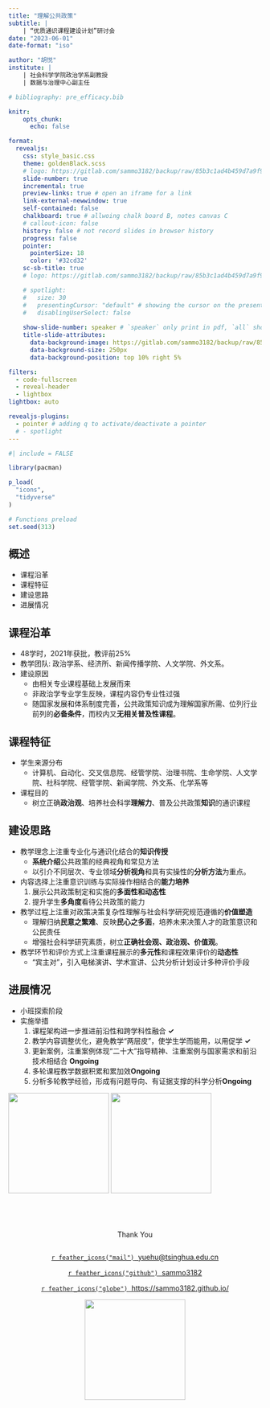 ---
title: "理解公共政策"
subtitle: |
    | “优质通识课程建设计划”研讨会
date: "2023-06-01"
date-format: "iso"

author: "胡悦"
institute: |
    | 社会科学学院政治学系副教授
    | 数据与治理中心副主任

# bibliography: pre_efficacy.bib

knitr: 
    opts_chunk: 
      echo: false

format: 
  revealjs:
    css: style_basic.css
    theme: goldenBlack.scss
    # logo: https://gitlab.com/sammo3182/backup/raw/85b3c1ad4b459d7a9f901f124b936428eda5fcaf/logo_zzxx.png?inline=true
    slide-number: true
    incremental: true
    preview-links: true # open an iframe for a link
    link-external-newwindow: true
    self-contained: false
    chalkboard: true # allwoing chalk board B, notes canvas C
    # callout-icon: false
    history: false # not record slides in browser history
    progress: false
    pointer:
      pointerSize: 18
      color: '#32cd32'
    sc-sb-title: true
    # logo: https://gitlab.com/sammo3182/backup/raw/85b3c1ad4b459d7a9f901f124b936428eda5fcaf/logo_THPS.png?inline=true

    # spotlight:
    #   size: 30
    #   presentingCursor: "default" # showing the cursor on the presentation page
    #   disablingUserSelect: false
    
    show-slide-number: speaker # `speaker` only print in pdf, `all` shows all the time
    title-slide-attributes:
      data-background-image: https://gitlab.com/sammo3182/backup/raw/85b3c1ad4b459d7a9f901f124b936428eda5fcaf/logo_THPS.png?inline=true
      data-background-size: 250px
      data-background-position: top 10% right 5%

filters:
  - code-fullscreen
  - reveal-header
  - lightbox
lightbox: auto

revealjs-plugins:
  - pointer # adding q to activate/deactivate a pointer
  # - spotlight
---

```{r setup}
#| include = FALSE

library(pacman)

p_load(
  "icons",
  "tidyverse"
)

# Functions preload
set.seed(313)
```


## 概述

- 课程沿革
- 课程特征
- 建设思路
- 进展情况


## 课程沿革

- 48学时，2021年获批，教评前25%
- 教学团队: 政治学系、经济所、新闻传播学院、人文学院、外文系。
- 建设原因
  - 由相关专业课程基础上发展而来
  - 非政治学专业学生反映，课程内容仍专业性过强
  - 随国家发展和体系制度完善，公共政策知识成为理解国家所需、位列行业前列的**必备条件**，而校内又**无相关普及性课程**。


## 课程特征

- 学生来源分布
  - 计算机、自动化、交叉信息院、经管学院、治理书院、生命学院、人文学院、社科学院、经管学院、新闻学院、外文系、化学系等
- 课程目的
  - 树立正确**政治观**、培养社会科学**理解力**、普及公共政策**知识**的通识课程

## 建设思路

- 教学理念上注重专业化与通识化结合的**知识传授**
  - **系统介绍**公共政策的经典视角和常见方法
  - 以引介不同层次、专业领域**分析视角**和具有实操性的**分析方法**为重点。 
- 内容选择上注重意识训练与实际操作相结合的**能力培养**
  1. 展示公共政策制定和实施的**多面性和动态性**
  1. 提升学生**多角度**看待公共政策的能力
- 教学过程上注重对政策决策复杂性理解与社会科学研究规范遵循的**价值塑造**
    - 理解归纳**民意之繁难**、反映**民心之多面**，培养未来决策人才的政策意识和公民责任
    - 增强社会科学研究素质，树立**正确社会观、政治观、价值观**。
- 教学环节和评价方式上注重课程展示的**多元性**和课程效果评价的**动态性**
    - “宾主对”，引入电梯演讲、学术宣讲、公共分析计划设计多种评价手段

## 进展情况

- 小班探索阶段
- 实施举措
  1. 课程架构进一步推进前沿性和跨学科性融合 [**&check;**]{.green}
  1. 教学内容调整优化，避免教学“两层皮”，使学生学而能用，以用促学 [**&check;**]{.green}
  1. 更新案例，注重案例体现“二十大”指导精神、注重案例与国家需求和前沿技术相结合 [**Ongoing**]{.golden}
  1. 多轮课程教学数据积累和累加效[**Ongoing**]{.golden}
  1. 分析多轮教学经验，形成有问题导向、有证据支撑的科学分析[**Ongoing**]{.golden}
  
  
:::{.r-hstack .fragment}
![](images/ge_classroom.jpg){fig-align="center" height=200}
![](images/ge_game.JPG){fig-align="center" height=200}
:::

## {background="#43464B"}

:::{style="text-align: center; margin-top: 5em"}  
[Thank You]{.Large}

:::{style="margin-top: 2em"}
[`r feather_icons("mail")`&nbsp; yuehu@tsinghua.edu.cn](mailto:yuehu@tsinghua.edu.cn) 

[`r feather_icons("github")`&nbsp; sammo3182](https://github.com/sammo3182)

[`r feather_icons("globe")`&nbsp; https://sammo3182.github.io/](https://sammo3182.github.io/)

![](https://user-images.githubusercontent.com/6463211/232207708-b0e64eee-7fb3-45a4-9779-ec52397f786c.png){fig-align="center" height=200}

:::
:::